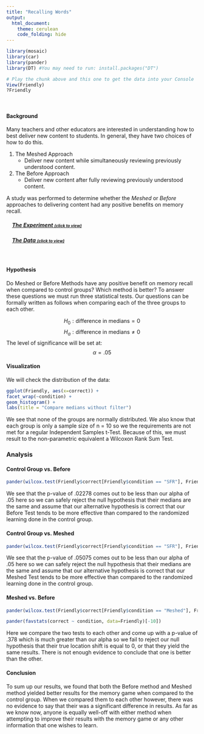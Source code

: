 ```yaml
---
title: "Recalling Words"
output: 
  html_document:
    theme: cerulean
    code_folding: hide
---
```


<script type="text/javascript">
 function showhide(id) {
    var e = document.getElementById(id);
    e.style.display = (e.style.display == 'block') ? 'none' : 'block';
 }
</script>

```r
library(mosaic)
library(car)
library(pander)
library(DT) #You may need to run: install.packages("DT") 
```

```r
# Play the chunk above and this one to get the data into your Console
View(Friendly)
?Friendly
```


<br />

#### Background

Many teachers and other educators are interested in understanding how to best deliver new content to students. In general, they have two choices of how to do this.

1. The Meshed Approach
    * Deliver new content while simultaneously reviewing previously understood content.

2. The Before Approach
    * Deliver new content after fully reviewing previously understood content.

A study was performed to determine whether the *Meshed* or *Before* approaches to delivering content had any positive benefits on memory recall. 

<div style="padding-left:15px;">

##### <a href="javascript:showhide('uniquename')">The Experiment <span style="font-size:8pt;">(click to view)</span></a>


<div id="uniquename" style="display:none;">

Individuals were seated at a computer and shown a list of words. Words appeared on the screen one at a time, for two seconds each, until all words had been shown (40 total). After all words were shown, they were required to perform a few two-digit mathematical additions (like 15 + 25) for 15 seconds to avoid immediate memory recall of the words. They were then asked to write down as many of the 40 words as they could remember. They were given a maximum of 5.3 minutes to recall words.

The process of showing words and recalling words was repeated four times with the same list of words each time (four chances to get it right). The presentation of the first trial was the same for all treatment conditions. However, trials 2, 3, and 4 were slightly different for each treatment condition.

<div style="padding-left:15px;">

The `SFR` group (the control group) stands for Standard Free Recall. In all four trials the same list of 40 words was presented, in a random order each time.

The `Before` group also used the same 40 words during each trial. However, any words that were correctly recalled in a previous trial were presented first, or *before* the words that were not recalled in the last trial. After all the correct words were presented in random order, the non-recalled words were presented in a random order.

The `Meshed` group also used the same 40 words during each trial. However, words that were correctly recalled in a previous trial were alternated with a missed word during the next presentation order. 

</div>

The data records the number of correctly recalled words (out of the 40 possible) from the fourth trial. Results were obtained for 30 students, 10 in each of the three treatment groups: `SFR`, `Before`, and `Meshed`. 

</div>

##### <a href="javascript:showhide('uniquename2')">The Data <span style="font-size:8pt;">(click to view)</span></a>

<div id="uniquename2" style="display:none;">

The results from the study can be found in the `Friendly` data set in R after loading `library(car)`. 

Click the "Code" button to see the data.


```r
datatable(Friendly, options=list(lengthMenu = c(3,10,30)))
```


</div>
</div>

<br />


<!-- Begin writing your analysis below here. -->

<!-- Note that your goal is to use the Friendly data to show whether or not the Meshed or Before methods have any positive benefit on memory recall. -->


#### Hypothesis

Do Meshed or Before Methods have any positive benefit on memory recall when compared to control groups? Which method is better? To answer these questions we must run three statistical tests. Our questions can be formally written as follows when comparing each of the three groups to each other.

$$
  H_0: \text{difference in medians} = 0
$$
$$ 
  H_a: \text{difference in medians} \ne 0
$$
The level of significance will be set at: 
$$
	\alpha = .05
$$

#### Visualization

We will check the distribution of the data:

```r
ggplot(Friendly, aes(x=correct)) +
facet_wrap(~condition) +
geom_histogram() +
labs(title = "Compare medians without filter")
```
We see that none of the groups are normally distributed. We also know that each group is only a sample size of n = 10 so we the requirements are not met for a regular Independent Samples t-Test. Because of this, we must result to the non-parametric equivalent a Wilcoxon Rank Sum Test.

### Analysis

#### Control Group vs. Before
```r
pander(wilcox.test(Friendly$correct[Friendly$condition == "SFR"], Friendly$correct[Friendly$condition == "Before"], mu = 0, alternative = "less", conf.level = 0.95))    
```
We see that the p-value of .02278 comes out to be less than our alpha of .05 here so we can safely reject the null hypothesis that their medians are the same and assume that our alternative hypothesis is correct that our Before Test tends to be more effective than compared to the randomized learning done in the control group.


#### Control Group vs. Meshed
```r
pander(wilcox.test(Friendly$correct[Friendly$condition == "SFR"], Friendly$correct[Friendly$condition == "Meshed"], mu = 0, alternative = "less", conf.level = 0.95))    
```
We see that the p-value of .05075 comes out to be less than our alpha of .05 here so we can safely reject the null hypothesis that their medians are the same and assume that our alternative hypothesis is correct that our Meshed Test tends to be more effective than compared to the randomized learning done in the control group.

#### Meshed vs. Before
```r
pander(wilcox.test(Friendly$correct[Friendly$condition == "Meshed"], Friendly$correct[Friendly$condition == "Before"], mu = 0, alternative = "two.sided", conf.level = 0.95))

pander(favstats(correct ~ condition, data=Friendly)[-10])


```
Here we compare the two tests to each other and come up with a p-value of .378 which is much greater than our alpha so we fail to reject our null hypothesis that their true location shift is equal to 0, or that they yield the same results. There is not enough evidence to conclude that one is better than the other.

#### Conclusion
To sum up our results, we found that both the Before method and Meshed method yielded better results for the memory game when compared to the control group. When we compared them to each other however, there was no evidence to say that their was a significant difference in results. As far as we know now, anyone is equally well-off with either method when attempting to improve their results with the memory game or any other information that one wishes to learn.
